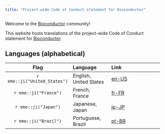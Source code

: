 ```yaml
---
title: "Project-wide Code of Conduct statement for Bioconductor"
---
```


Welcome to the [Bioconductor](https://bioconductor.org/) community!

This website hosts translations of the project-wide Code of Conduct statement for [Bioconductor](https://bioconductor.org/).

## Languages (alphabetical)

|          Flag           | Language       | Link               |
| :---------------------: | :------------- | :------------------|
| `r emo::ji("United_States")` | English, United States | [en-US](en-US.html) |
| `r emo::ji("France")` | French, France | [fr-FR](fr-FR.html) |
| `r emo::ji("Japan")` | Japanese, Japan | [jp-JP](jp-JP.html) |
| `r emo::ji("Brazil")` | Portuguese, Brazil | [pt-BR](pt-BR.html) |
